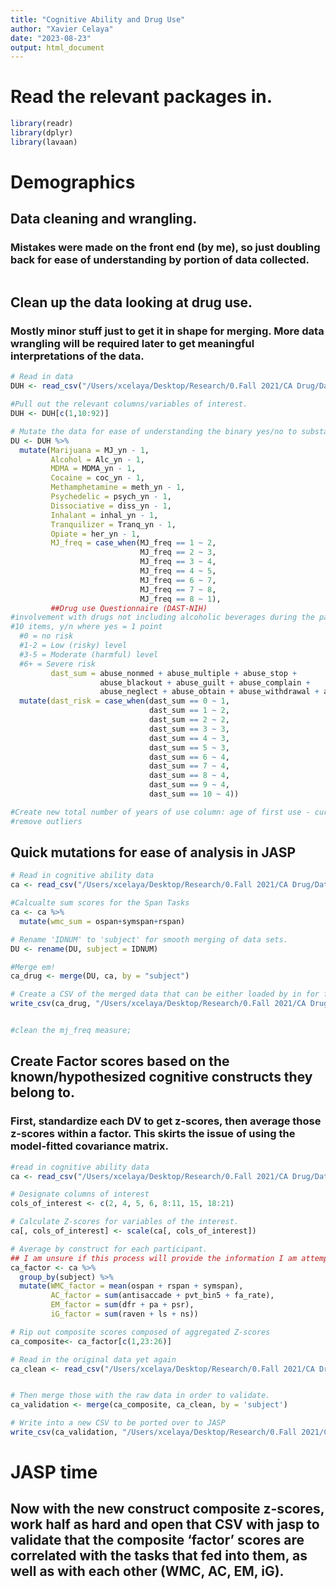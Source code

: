 ```yaml
---
title: "Cognitive Ability and Drug Use"
author: "Xavier Celaya"
date: "2023-08-23"
output: html_document
---
```

# Read the relevant packages in.
```r
library(readr)
library(dplyr)
library(lavaan)
```

# Demographics 
## Data cleaning and wrangling.
### Mistakes were made on the front end (by me), so just doubling back for ease of understanding by portion of data collected. 
```r



```



## Clean up the data looking at drug use.
### Mostly minor stuff just to get it in shape for merging. More data wrangling will be required later to get meaningful interpretations of the data.
```r
# Read in data
DUH <- read_csv("/Users/xcelaya/Desktop/Research/0.Fall 2021/CA Drug/Data & Analyses/drug_quest_raw_final.csv")

#Pull out the relevant columns/variables of interest.
DUH <- DUH[c(1,10:92)]

# Mutate the data for ease of understanding the binary yes/no to substance data, complete quick back-end fix for MJ_freq where the response labels were a bit off, and generate DAST risk scores using the NIH scoring guide. 
DU <- DUH %>%
  mutate(Marijuana = MJ_yn - 1,
         Alcohol = Alc_yn - 1,
         MDMA = MDMA_yn - 1,
         Cocaine = coc_yn - 1,
         Methamphetamine = meth_yn - 1,
         Psychedelic = psych_yn - 1,
         Dissociative = diss_yn - 1,
         Inhalant = inhal_yn - 1,
         Tranquilizer = Tranq_yn - 1,
         Opiate = her_yn - 1,
         MJ_freq = case_when(MJ_freq == 1 ~ 2,
                             MJ_freq == 2 ~ 3,
                             MJ_freq == 3 ~ 4,
                             MJ_freq == 4 ~ 5,
                             MJ_freq == 6 ~ 7,
                             MJ_freq == 7 ~ 8,
                             MJ_freq == 8 ~ 1),
         ##Drug use Questionnaire (DAST-NIH) 
#involvement with drugs not including alcoholic beverages during the past 12 months.
#10 items, y/n where yes = 1 point
  #0 = no risk
  #1-2 = Low (risky) level
  #3-5 = Moderate (harmful) level
  #6+ = Severe risk
         dast_sum = abuse_nonmed + abuse_multiple + abuse_stop +
                    abuse_blackout + abuse_guilt + abuse_complain +
                    abuse_neglect + abuse_obtain + abuse_withdrawal + abuse_problem)%>%
  mutate(dast_risk = case_when(dast_sum == 0 ~ 1,
                               dast_sum == 1 ~ 2,
                               dast_sum == 2 ~ 2,
                               dast_sum == 3 ~ 3,
                               dast_sum == 4 ~ 3,
                               dast_sum == 5 ~ 3,
                               dast_sum == 6 ~ 4,
                               dast_sum == 7 ~ 4,
                               dast_sum == 8 ~ 4,
                               dast_sum == 9 ~ 4,
                               dast_sum == 10 ~ 4))

#Create new total number of years of use column: age of first use - current age 
#remove outliers

```

## Quick mutations for ease of analysis in JASP
``` r
# Read in cognitive ability data
ca <- read_csv("/Users/xcelaya/Desktop/Research/0.Fall 2021/CA Drug/Data & Analyses/all_data.csv")

#Calcualte sum scores for the Span Tasks
ca <- ca %>%
  mutate(wmc_sum = ospan+symspan+rspan)

# Rename 'IDNUM' to 'subject' for smooth merging of data sets.
DU <- rename(DU, subject = IDNUM)

#Merge em!
ca_drug <- merge(DU, ca, by = "subject")

# Create a CSV of the merged data that can be either loaded by in for further analysis or to load it in a different software.
write_csv(ca_drug, "/Users/xcelaya/Desktop/Research/0.Fall 2021/CA Drug/Data & Analyses/ca_drug_merge.csv")


#clean the mj_freq measure; 
```

## Create Factor scores based on the known/hypothesized cognitive constructs they belong to.

### First, standardize each DV to get z-scores, then average those z-scores within a factor. This skirts the issue of using the model-fitted covariance matrix.
``` r
#read in cognitive ability data
ca <- read_csv("/Users/xcelaya/Desktop/Research/0.Fall 2021/CA Drug/Data & Analyses/all_data.csv")

# Designate columns of interest
cols_of_interest <- c(2, 4, 5, 6, 8:11, 15, 18:21)

# Calculate Z-scores for variables of the interest.
ca[, cols_of_interest] <- scale(ca[, cols_of_interest])

# Average by construct for each participant.
## I am unsure if this process will provide the information I am attempting to investigate. This now assumes
ca_factor <- ca %>%
  group_by(subject) %>%
  mutate(WMC_factor = mean(ospan + rspan + symspan),
         AC_factor = sum(antisaccade + pvt_bin5 + fa_rate),
         EM_factor = sum(dfr + pa + psr),
         iG_factor = sum(raven + ls + ns))

# Rip out composite scores composed of aggregated Z-scores
ca_composite<- ca_factor[c(1,23:26)]

# Read in the original data yet again
ca_clean <- read_csv("/Users/xcelaya/Desktop/Research/0.Fall 2021/CA Drug/Data & Analyses/all_data.csv")


# Then merge those with the raw data in order to validate.
ca_validation <- merge(ca_composite, ca_clean, by = 'subject')

# Write into a new CSV to be ported over to JASP
write_csv(ca_validation, "/Users/xcelaya/Desktop/Research/0.Fall 2021/CA Drug/Data & Analyses/ca_validation.csv")
```
# JASP time 
## Now with the new construct composite z-scores, work half as hard and open that CSV with jasp to validate that the composite 'factor' scores are correlated with the tasks that fed into them, as well as with each other (WMC, AC, EM, iG).

